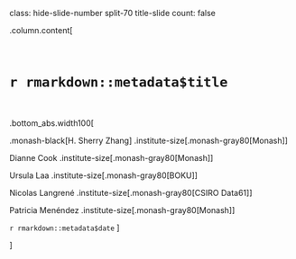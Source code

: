 class: hide-slide-number split-70 title-slide
count: false

.column.content[

<br>

# `r rmarkdown::metadata$title`

<br>

.bottom_abs.width100[

<!-- ## `r rmarkdown::metadata$author` -->


<!-- Supervised by Dianne Cook, Ursula Laa, Nicolas Langrené, and Patricia Menéndez -->

.monash-black[H. Sherry Zhang] .institute-size[.monash-gray80[Monash]]

Dianne Cook .institute-size[.monash-gray80[Monash]]

Ursula Laa .institute-size[.monash-gray80[BOKU]]

Nicolas Langrené .institute-size[.monash-gray80[CSIRO Data61]]

Patricia Menéndez .institute-size[.monash-gray80[Monash]]

`r rmarkdown::metadata$date`
]


]



<div class="column transition monash-m-new delay-1s" style="clip-path:url(#swipe__clip-path);">
<div class="background-image" style="background-image:url('img/large.png');background-position: center;background-size:cover;margin-left:3px;">
<svg class="clip-svg absolute">
<defs>
<clipPath id="swipe__clip-path" clipPathUnits="objectBoundingBox">
<polygon points="0.5745 0, 0.5 0.33, 0.42 0, 0 0, 0 1, 0.27 1, 0.27 0.59, 0.37 1, 0.634 1, 0.736 0.59, 0.736 1, 1 1, 1 0, 0.5745 0" />
</clipPath>
</defs>	
</svg>
</div>
</div>



